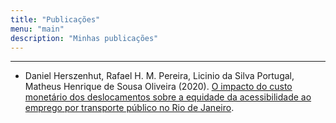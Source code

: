 ```yaml
---
title: "Publicações"
menu: "main"
description: "Minhas publicações"
---
```


<div class="mx-0 mx-md-4"> <hr> </div>

- <author>Daniel Herszenhut</author>, Rafael H. M. Pereira, Licinio da Silva Portugal, Matheus Henrique de Sousa Oliveira (2020). [O impacto do custo monetário dos deslocamentos sobre a equidade da acessibilidade ao emprego por transporte público no Rio de Janeiro](../../pt/publication/anpet-2020).
